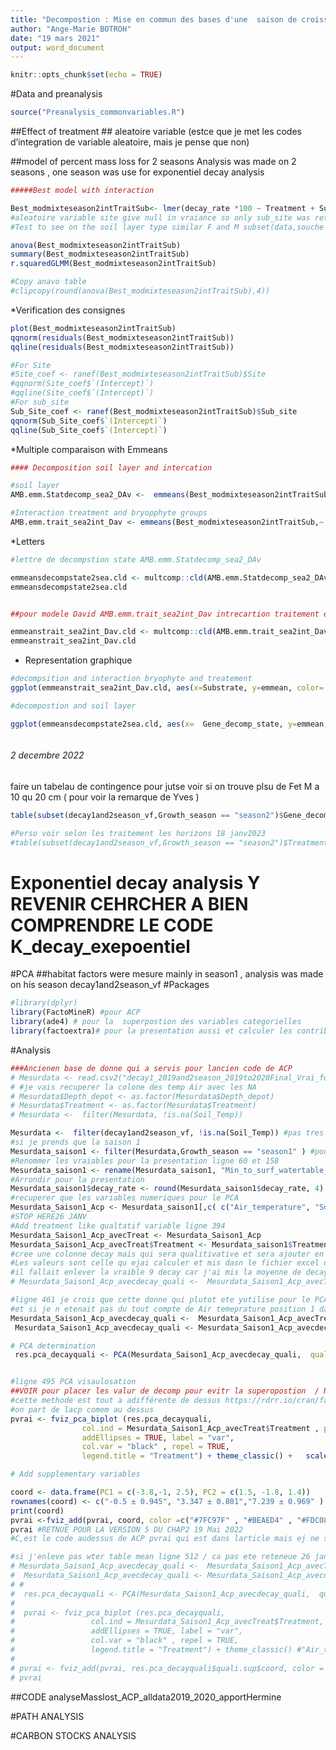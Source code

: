 ---
title: "Decompostion : Mise en commun des bases d'une  saison de croissance 2019 et 2 saisons 2019-2020"
author: "Ange-Marie BOTROH"
date: "19 mars 2021"
output: word_document
---

```{r setup, include=FALSE}
knitr::opts_chunk$set(echo = TRUE)
```

#Data and preanalysis

```{r message=FALSE}
source("Preanalysis_commonvariables.R")
```

##Effect of treatment 
## aleatoire variable (estce que je met les codes d'integration de variable aleatoire, mais je pense que non)

##model of percent mass loss for 2 seasons
Analysis was made on 2 seasons , one season was use for exponentiel decay analysis
```{r}

#####Best model with interaction 

Best_modmixteseason2intTraitSub<- lmer(decay_rate *100 ~ Treatment + Substrate +  Gene_decomp_state + Depth_depot  + Treatment * Substrate   + (1|Sub_site) , subset(decay1and2season_vf,Growth_season == "season2")) 
#aleatoire variable site give null in vraiance so only sub_site was retain in the moddel
#Test to see on the soil layer type similar F and M subset(data,souche == 'B' | souche == 'C' ), subset(data,souche %in% c("B","C"))

anova(Best_modmixteseason2intTraitSub)
summary(Best_modmixteseason2intTraitSub)
r.squaredGLMM(Best_modmixteseason2intTraitSub) 

#Copy anavo table 
#clipcopy(round(anova(Best_modmixteseason2intTraitSub),4)) 
```



*Verification des consignes 
```{r}
plot(Best_modmixteseason2intTraitSub)
qqnorm(residuals(Best_modmixteseason2intTraitSub))
qqline(residuals(Best_modmixteseason2intTraitSub))

#For Site 
#Site_coef <- ranef(Best_modmixteseason2intTraitSub)$Site
#qqnorm(Site_coef$`(Intercept)`)
#qqline(Site_coef$`(Intercept)`)
#For sub_site 
Sub_Site_coef <- ranef(Best_modmixteseason2intTraitSub)$Sub_site
qqnorm(Sub_Site_coef$`(Intercept)`)
qqline(Sub_Site_coef$`(Intercept)`)
```



*Multiple comparaison with Emmeans 

```{r}
#### Decomposition soil layer and intercation 

#soil layer 
AMB.emm.Statdecomp_sea2_DAv <-  emmeans(Best_modmixteseason2intTraitSub, "Gene_decomp_state")

#Interaction treatment and bryopphyte groups
AMB.emm.trait_sea2int_Dav <- emmeans(Best_modmixteseason2intTraitSub,~ Treatment * Substrate , adjust = "tukey") # 

```


*Letters
```{r}
#lettre de decompstion state AMB.emm.Statdecomp_sea2_DAv

emmeansdecompstate2sea.cld <- multcomp::cld(AMB.emm.Statdecomp_sea2_DAv,  alpha=0.05, Letters=letters,  adjust="tukey", reversed = T) #reversed permet de place les lettres dans le mem ordre que les etats
emmeansdecompstate2sea.cld


##pour modele David AMB.emm.trait_sea2int_Dav intrecartion traitement et susbstrat 

emmeanstrait_sea2int_Dav.cld <- multcomp::cld(AMB.emm.trait_sea2int_Dav,  alpha=0.05, Letters=letters,  adjust="tukey")
emmeanstrait_sea2int_Dav.cld
```


* Representation graphique 

```{r}

#decompsition and interaction bryophyte and treatement 
ggplot(emmeanstrait_sea2int_Dav.cld, aes(x=Substrate, y=emmean, color= Treatment, shape=Treatment, group=Treatment))+ geom_point(size =2.5,  position =position_dodge(0.4)) + geom_errorbar(aes(ymin = lower.CL, ymax = upper.CL), width = 0.2, size = 1, position = position_dodge(0.4))   + theme_bw(14)  +  geom_text(aes(label = .group, y= (upper.CL + 2)),position = position_dodge(width =0.4))   +   labs( x = "Bryophytes groups", y = "Decomposition rate (%)")  + scale_shape_discrete( labels = c("Control", "CPRS", "CPRS+MSP")) + scale_color_brewer(palette = "Accent", labels = c("Control", "CPRS", "CPRS+MSP"))

#decompostion and soil layer

ggplot(emmeansdecompstate2sea.cld, aes(x=  Gene_decomp_state, y=emmean, shape = Gene_decomp_state)) + geom_point(size = 3) + scale_shape_manual(values=c(7, 14, 12,5)) + geom_errorbar(aes(ymin = lower.CL, ymax = upper.CL), width = 0.05, size = 1, position = position_dodge(width = 0.3))  + theme_bw(14)  +  geom_text(aes(label = .group, y= (upper.CL + 2)),  color = "black")   +   labs( x = "Soil layer type ", y = "Decomposition rate (%)") + theme(legend.position = "none") + scale_x_discrete(labels = c("F" = "Of","M" = "Om", "H" = "Oh", "MIN" = "Min"))



```







###### 2 decembre 2022
faire un tabelau de contingence pour jutse voir si on trouve plsu de Fet M a 10 qu 20 cm ( pour voir la remarque de Yves )
```{r eval=FALSE, include=FALSE}
table(subset(decay1and2season_vf,Growth_season == "season2")$Gene_decomp_state,subset(decay1and2season_vf,Growth_season == "season2")$Depth_depot )

#Perso voir selon les traitement les horizons 18 janv2023
#table(subset(decay1and2season_vf,Growth_season == "season2")$Treatment,subset(decay1and2season_vf,Growth_season == "season2")$Gene_decomp_state ) #on a plus de mesique et humique dans Herse que dans CPRS. On voit aussi que les horizons commun dans tous les traetment Herse, CPRS et Temoin à 20 cm cest F et M . je pourais voir leffet des etraiteemnts que dans ces 2 horizons ou seulement dans horizons fibriques
```
# Exponentiel decay analysis Y REVENIR CEHRCHER A BIEN COMPRENDRE LE CODE K_decay_exepoentiel

#PCA 
##habitat factors were mesure mainly  in  season1 , analysis was made on his season  decay1and2season_vf
#Packages
```{r message=FALSE, include=FALSE}
#library(dplyr)
library(FactoMineR) #pour ACP
library(ade4) # pour la  superpostion des variables categorielles
library(factoextra)# pour la presentation aussi et calculer les contribution 
```

#Analysis

```{r include=FALSE}
###Ancienen base de donne qui a servis pour lancien code de ACP
# Mesurdata <- read.csv2("decay1_2019and2season_2019to2020Final_Vrai_for_model.csv")#
# #je vais recuperer la colone des temp Air avec les NA
# Mesurdata$Depth_depot <- as.factor(Mesurdata$Depth_depot)
# Mesurdata$Treatment <- as.factor(Mesurdata$Treatment)
# Mesurdata <-  filter(Mesurdata, !is.na(Soil_Temp))

Mesurdata <-  filter(decay1and2season_vf, !is.na(Soil_Temp)) #pas tres differnet en terrme de donnes de lancienne base
#si je prends que la saison 1
Mesurdata_saison1 <- filter(Mesurdata,Growth_season == "season1" ) #pourquoi 28 mesures pareil ona toujours 28 points je vais laisser telle alors 
#Renommer les vraiables pour la presentation ligne 60 et 158
Mesurdata_saison1 <- rename(Mesurdata_saison1, "Min_to_surf_watertable_level_zone" = Thick_Water_table__minlevel_to_surf, "Peat_thickness" = Plot_peat_thickness, "Soil_temperature" = Soil_Temp, "Water_content" ="Water_content_plotmean", "C_percent" = Cpercent_plotmean,  "CN_ratio" = Ratio_CN_plotmean , "Bulk_density" = "Bulk_density_plotmean" , "Air_temperature"= Air_Temp  )
#Arrondir pour la presentation 
Mesurdata_saison1$decay_rate <- round(Mesurdata_saison1$decay_rate, 4)
#recuperer que les variables numeriques pour le PCA
Mesurdata_Saison1_Acp <- Mesurdata_saison1[,c( c("Air_temperature", "Soil_temperature" ,  "Opening_canopy", "Water_table_level_min", "Water_table_level_max", "Water_table_level_mean" , "Peat_thickness" ))]
#STOP HERE26 JANV
#Add treatment like qualtatif variable ligne 394 
Mesurdata_Saison1_Acp_avecTreat <- Mesurdata_Saison1_Acp
Mesurdata_Saison1_Acp_avecTreat$Treatment <- Mesurdata_saison1$Treatment
#cree une colonne decay mais qui sera qualitivative et sera ajouter en varibale supplement aire ligne429
#Les valeurs sont celle qu ejai calculer et mis dasn le fichier excel de effet 
#il fallait enlever la vraible 9 decay car j'ai mis la moyenne de decay rate au lieu des valeurs individuelles
# Mesurdata_Saison1_Acp_avecdecay_quali <-  Mesurdata_Saison1_Acp_avecTreat[, -9] %>% mutate ( decay_mean = ifelse(Treatment == "Control", yes = "-0.5 ± 0.945", ifelse(Treatment == "CPRS", yes = "3.347 ± 0.801","7.239 ± 0.969" )) ) #deja fait en bas 

#ligne 461 je crois que cette donne qui plutot ete yutilise pour le PCA ua final
#et si je n etenait pas du tout compte de Air temeprature position 1 dan sle calcul de l'ACP (jai aussi enlvenr water mean poistion 6 ) -6, et 9 decay rate 
Mesurdata_Saison1_Acp_avecdecay_quali <-  Mesurdata_Saison1_Acp_avecTreat[, c(-1,-6,-9)] %>% mutate ( decay_mean = ifelse(Treatment == "Control", yes = "-0.5 ± 0.945", ifelse(Treatment == "CPRS", yes = "3.347 ± 0.801","7.239 ± 0.969" )) )
 Mesurdata_Saison1_Acp_avecdecay_quali <- Mesurdata_Saison1_Acp_avecdecay_quali %>% select(!Treatment) #

# PCA determination
 res.pca_decayquali <- PCA(Mesurdata_Saison1_Acp_avecdecay_quali,  quali.sup = 6, graph=FALSE) # 6 est la colonne decay rajouté mais vu qu'on met des coord voir ligen add vraible supllemenetaire on ne l'a pas utlise / si on garde temp air et watrmean decay se touve en postion8


#ligne 495 PCA visaulosation 
##VOIR pour placer les valur de decomp pour evitr la superopostion  / RETENIR ICI MAI SPEUT ETRE ENLVER LES PLACETTES QUI ONT UNE EPAISSSEUR TROP IMPORTTANTE COMEM DANS LES ANALYSE DES STOCKS DE CARBONE 
#cette methode est tout a adifférente de dessus https://rdrr.io/cran/factoextra/man/fviz_add.html
#on part de lacp comem au dessus
pvrai <- fviz_pca_biplot (res.pca_decayquali,
                col.ind = Mesurdata_Saison1_Acp_avecTreat$Treatment , palette = "Accent",
                addEllipses = TRUE, label = "var",
                col.var = "black" , repel = TRUE,
                legend.title = "Treatment") + theme_classic() +   scale_color_brewer(palette="Accent", labels = c("Control", "CPRS", "CPRS+MSP")) + scale_shape_discrete( labels = c("Control", "CPRS", "CPRS+MSP"))

# Add supplementary variables

coord <- data.frame(PC1 = c(-3.8,-1, 2.5), PC2 = c(1.5, -1.8, 1.4))
rownames(coord) <- c("-0.5 ± 0.945", "3.347 ± 0.801","7.239 ± 0.969" ) #en cas de supersoisition revoir les coordonnes celui de hesere sur PC2 par exemple mettre 1.6/ avec ca pas besoinde mettre la colone decay 26 janvier 2023 
print(coord)
pvrai <-fviz_add(pvrai, coord, color =c("#7FC97F" , "#BEAED4" , "#FDC086" ), labelsize =4.5,geom= c("text"), repel = TRUE)
pvrai #RETNUE POUR LA VERSION 5 DU CHAP2 19 Mai 2022
#C,est le code audessus de ACP pvrai qui est dans larticle mais ej ne sais pas pourquoi les elypses ne sont pas pareil voir les valeurs utilise dans ACP temp soil estce vraiment celuici ci ou celui de NA predict 26 janvier 2023 

#si j'enleve pas wter table mean ligne 512 / ca pas ete reteneue 26 janv 2023 vu les couleus cet spas ca dans le article 
# Mesurdata_Saison1_Acp_avecdecay_quali <-  Mesurdata_Saison1_Acp_avecTreat[, c(-1,-9)] %>% mutate ( decay_mean = ifelse(Treatment == "Control", yes = "-0.5 ± 0.945", ifelse(Treatment == "CPRS", yes = "3.347 ± 0.801","7.239 ± 0.969" )) )
#  Mesurdata_Saison1_Acp_avecdecay_quali <- Mesurdata_Saison1_Acp_avecdecay_quali %>% select(!Treatment)
# #
#  res.pca_decayquali <- PCA(Mesurdata_Saison1_Acp_avecdecay_quali,  quali.sup = 7, graph=FALSE) #6
# 
#  pvrai <- fviz_pca_biplot (res.pca_decayquali,
#                 col.ind = Mesurdata_Saison1_Acp_avecTreat$Treatment, palette = "jco",
#                 addEllipses = TRUE, label = "var",
#                 col.var = "black" , repel = TRUE,
#                 legend.title = "Treatment") + theme_classic() #"Air_temperature" pas pris en compte des le ldepat dans el calucl de ACP
# 
# pvrai <- fviz_add(pvrai, res.pca_decayquali$quali.sup$coord, color = "#FF0099" ,  labelsize =4.5,geom= c( "text"), repel = TRUE)
# pvrai
```


##CODE analyseMasslost_ACP_alldata2019_2020_apportHermine

#PATH ANALYSIS



#CARBON STOCKS ANALYSIS